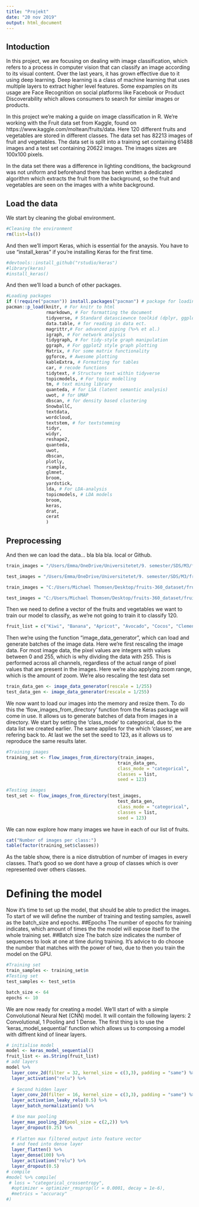 ```yaml
---
title: "Projekt"
date: "20 nov 2019"
output: html_document
---
```


## Intoduction

In this project, we are focusing on dealing with image classification, which refers to a process in computer vision that can classify an image according to its visual content. Over the last years, it has grown effective due to it using deep learning. Deep learning is a class of machine learning that uses multiple layers to extract higher level features. Some expamples on its usage are Face Recognition on social platforms like Facebook or Product Discoverability which allows consumers to search for similar images or products.  

In this project we're making a guide on image classification in R. We're working with the Fruit data set from Kaggle, found on https://www.kaggle.com/moltean/fruits/data. Here 120 different fruits and vegetables are stored in different classes. The data set has 82213 images of fruit and vegetables. The data set is split into a training set containing 61488 images and a test set containing 20622 images. The images sizes are 100x100 pixels. 

In the data set there was a difference in lighting conditions, the background was not uniform and beforehand there has been written a dedicated algorithm which extracts the fruit from the background, so the fruit and vegetables are seen on the images with a white background.

## Load the data
We start by cleaning the global environment. 

```r
#Cleaning the environment
rm(list=ls())
```

And then we'll import Keras, which is essential for the anaysis. You have to use "install_keras" if you're installing Keras for the first time.

```r
#devtools::install_github("rstudio/keras")
#library(keras)
#install_keras()
```

And then we'll load a bunch of other packages.

```r
#Loading packages
if (!require("pacman")) install.packages("pacman") # package for loading and checking packages :)
pacman::p_load(knitr, # For knitr to html
               rmarkdown, # For formatting the document
               tidyverse, # Standard datasciewnce toolkid (dplyr, ggplot2 et al.)
               data.table, # for reading in data ect. 
               magrittr,# For advanced piping (%>% et al.)
               igraph, # For network analysis
               tidygraph, # For tidy-style graph manipulation
               ggraph, # For ggplot2 style graph plotting
               Matrix, # For some matrix functionality
               ggforce, # Awesome plotting
               kableExtra, # Formatting for tables
               car, # recode functions 
               tidytext, # Structure text within tidyverse
               topicmodels, # For topic modelling
               tm, # text mining library
               quanteda, # for LSA (latent semantic analysis)
               uwot, # for UMAP
               dbscan, # for density based clustering
               SnowballC,
               textdata,
               wordcloud, 
               textstem, # for textstemming 
               tidyr,
               widyr,
               reshape2,
               quanteda,
               uwot,
               dbscan,
               plotly,
               rsample,
               glmnet,
               broom,
               yardstick,
               lda, # For LDA-analysis
               topicmodels, # LDA models
               broom,
               keras,
               drat,
               cerat
               )
```


## Preprocessing 

And then we can load the data... bla bla bla. local or Github.

```r
train_images = "/Users/Emma/OneDrive/Universitetet/9. semester/SDS/M3/fruits-360_dataset/fruits-360/Training/"

test_images = "/Users/Emma/OneDrive/Universitetet/9. semester/SDS/M3/fruits-360_dataset/fruits-360/Test/"
```

```r
train_images = "C:/Users/Michael Thomsen/Desktop/fruits-360_dataset/fruits-360/Training/"

test_images = "C:/Users/Michael Thomsen/Desktop/fruits-360_dataset/fruits-360/Test/"
```


Then we need to define a vector of the fruits and vegetables we want to train our model to classify, as we're not going to train it to classify 120.

```r
fruit_list = c("Kiwi", "Banana", "Apricot", "Avocado", "Cocos", "Clementine", "Mandarine", "Orange", "Limes", "Lemon", "Peach", "Plum", "Raspberry", "Strawberry", "Pineapple", "Pomegranate")
```

Then we're using the function "image_data_generator", which can load and generate batches of the image data. Here we're first rescaling the image data. For most image data, the pixel values are integers with values between 0 and 255, which is why dividing the data with 255. This is performed across all channels, regardless of the actual range of pixel values that are present in the images. Here we're also applying zoom range, which is the amount of zoom. We're also rescaling the test data set

```r
train_data_gen <- image_data_generator(rescale = 1/255)
test_data_gen <- image_data_generator(rescale = 1/255)
```

We now want to load our images into the memory and resize them. To do this the 'flow_images_from_directory' function from the Keras package will come in use. It allows us to generate batches of data from images in a directory. We start by setting the 'class_mode' to categorical, due to the data list we created earlier. The same applies for the which 'classes', we are refering back to. At last we the set the seed to 123, as it allows us to reproduce the same results later.

```r
#Training images
training_set <- flow_images_from_directory(train_images,
                                          train_data_gen,
                                          class_mode = "categorical", 
                                          classes = list,
                                          seed = 123)

#Testing images
test_set <- flow_images_from_directory(test_images,
                                          test_data_gen,
                                          class_mode = "categorical", 
                                          classes = list,
                                          seed = 123)
```

We can now explore how many images we have in each of our list of fruits.

```r
cat("Number of images per class:")
table(factor(training_set$classes))
```

As the table show, there is a nice distrubtion of number of images in every classes. That's good so we dont have a group of classes which is over represented over others classes.

# Defining the model

Now it's time to set up the model, that should be able to predict the images. To start of we will define the number of training and testing samples, aswell as the batch_size and epochs.
##Epochs
The number of epochs for training indicates, which amount of times the the model will expose itself to the whole training set.
##Batch size
The batch size indicates the number of sequences to look at one at time during training. It's advice to do choose the number that matches with the power of two, due to then you train the model on the GPU.

```r
#Training set
train_samples <- training_set$n
#Testing set
test_samples <- test_set$n

batch_size <- 64
epochs <- 10
```

We are now ready for creating a model. We'll start of with a simple Convolutional Neural Net (CNN) model. It will contain the following layers: 2 Convolutional, 1 Pooling and 1 Dense.
The first thing is to use the 'keras_model_sequential' function which allows us to composing a model with diffrent kind of linear layers.

```r
# initialise model
model <- keras_model_sequential()
fruit_list <- as.String(fruit_list)
# add layers
model %>%
  layer_conv_2d(filter = 32, kernel_size = c(3,3), padding = "same") %>%
  layer_activation("relu") %>%
  
  # Second hidden layer
  layer_conv_2d(filter = 16, kernel_size = c(3,3), padding = "same") %>%
  layer_activation_leaky_relu(0.5) %>%
  layer_batch_normalization() %>%

  # Use max pooling
  layer_max_pooling_2d(pool_size = c(2,2)) %>%
  layer_dropout(0.25) %>%
  
  # Flatten max filtered output into feature vector 
  # and feed into dense layer
  layer_flatten() %>%
  layer_dense(100) %>%
  layer_activation("relu") %>%
  layer_dropout(0.5) 
# compile
#model %>% compile(
 # loss = "categorical_crossentropy",
  #optimizer = optimizer_rmsprop(lr = 0.0001, decay = 1e-6),
  #metrics = "accuracy"
#)
```

```r

```

